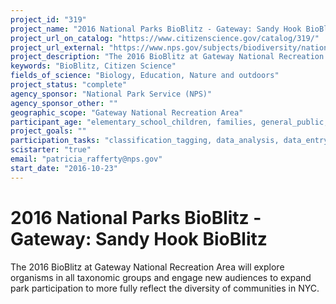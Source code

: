 ```yaml
---
project_id: "319"
project_name: "2016 National Parks BioBlitz - Gateway: Sandy Hook BioBlitz"
project_url_on_catalog: "https://www.citizenscience.gov/catalog/319/"
project_url_external: "https://www.nps.gov/subjects/biodiversity/national-parks-bioblitz.htm"
project_description: "The 2016 BioBlitz at Gateway National Recreation Area will explore organisms in all taxonomic groups and engage new audiences to expand park participation to more fully reflect the diversity of communities in NYC."
keywords: "BioBlitz, Citizen Science"
fields_of_science: "Biology, Education, Nature and outdoors"
project_status: "complete"
agency_sponsor: "National Park Service (NPS)"
agency_sponsor_other: ""
geographic_scope: "Gateway National Recreation Area"
participant_age: "elementary_school_children, families, general_public, middle_school_children, targeted_group, teens"
project_goals: ""
participation_tasks: "classification_tagging, data_analysis, data_entry, finding_entities, identification, learning, observation, site_selection_description, specimen_sample_collection"
scistarter: "true"
email: "patricia_rafferty@nps.gov"
start_date: "2016-10-23"
---
```


# 2016 National Parks BioBlitz - Gateway: Sandy Hook BioBlitz

The 2016 BioBlitz at Gateway National Recreation Area will explore organisms in all taxonomic groups and engage new audiences to expand park participation to more fully reflect the diversity of communities in NYC.
